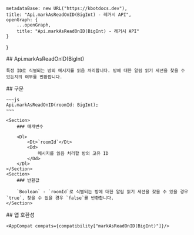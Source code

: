 
    metadataBase: new URL("https://kbotdocs.dev"),
    title: "Api.markAsReadOnID(BigInt) - 레거시 API",
    openGraph: {
        ...openGraph,
        title: "Api.markAsReadOnID(BigInt) - 레거시 API"
    }
}

<Section>
    ## Api.markAsReadOnID(BigInt)

    특정 ID로 식별되는 방의 메시지를 읽음 처리합니다. 방에 대한 알림 읽기 세션을 찾을 수 있는지의 여부를 반환합니다.
</Section>
<Section>
    ## 구문

    ~~~js
    Api.markAsReadOnID(roomId: BigInt);
    ~~~

    <Section>
        ### 매개변수

        <Dl>
            <Dt>`roomId`</Dt>
            <Dd>
                메시지를 읽음 처리할 방의 고유 ID
            </Dd>
        </Dl>
    </Section>
    <Section>
        ### 반환값

        `Boolean` - `roomId`로 식별되는 방에 대한 알림 읽기 세션을 찾을 수 있을 경우 `true`, 찾을 수 없을 경우 `false`를 반환합니다.
    </Section>
</Section>
<Section>
    ## 앱 호환성

    <AppCompat compats={compatibility["markAsReadOnID(BigInt)"]}/>
</Section>